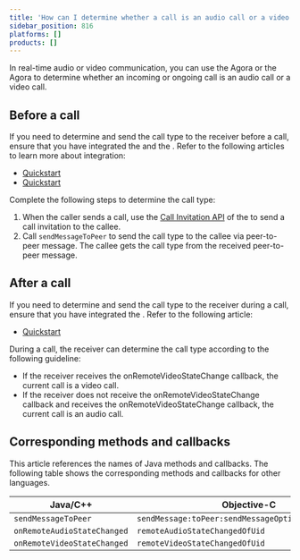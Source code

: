 ```yaml
---
title: 'How can I determine whether a call is an audio call or a video call?'
sidebar_position: 816
platforms: []
products: []
---
```



In real-time audio or video communication, you can use the Agora <Vg k="MESS_SDK" /> or the Agora <Vg k="VSDK" /> to determine whether an incoming or ongoing call is an audio call or a video call.

## Before a call

If you need to determine and send the call type to the receiver before a call, ensure that you have integrated the <Vg k="MESS_SDK" /> and the <Vg k="VSDK" />. Refer to the following articles to learn more about integration:

- [<Vg k="MESS_SDK" /> Quickstart](../../signaling/get-started/get-started-sdk)
- [<Vg k="VSDK" /> Quickstart](../../interactive-live-streaming/get-started/get-started-sdk)

Complete the following steps to determine the call type:

1. When the caller sends a call, use the [Call Invitation API](../../signaling/develop/call-invitation) of the <Vg k="MESS_SDK" /> to send a call invitation to the callee.
2. Call <Link to="{{Global.SIG_SDK_API_ANDROID}}/classio_1_1agora_1_1rtm_1_1_rtm_client.html#a729079805644b3307297fb2e902ab4c9">`sendMessageToPeer`</Link> to send the call type to the callee via peer-to-peer message. The callee gets the call type from the received peer-to-peer message.

## After a call

If you need to determine and send the call type to the receiver during a call, ensure that you have integrated the <Vg k="VSDK" />. Refer to the following article:

- [<Vg k="VSDK" /> Quickstart](../../interactive-live-streaming/get-started/get-started-sdk)

During a call, the receiver can determine the call type according to the following guideline:

- If the receiver receives the <Link to="{{Global.API_REF_ANDROID_ROOT}}/class_irtcengineeventhandler.html#callback_irtcengineeventhandler_onremotevideostatechanged">onRemoteVideoStateChange</Link> callback, the current call is a video call.
- If the receiver does not receive the <Link to="{{Global.API_REF_ANDROID_ROOT}}/class_irtcengineeventhandler.html#callback_irtcengineeventhandler_onremotevideostatechanged">onRemoteVideoStateChange</Link> callback and receives the <Link to="{{Global.API_REF_ANDROID_ROOT}}/class_irtcengineeventhandler.html#callback_irtcengineeventhandler_onremoteaudiostatechanged">onRemoteVideoStateChange</Link> callback, the current call is an audio call.

## Corresponding methods and callbacks

This article references the names of Java methods and callbacks. The following table shows the corresponding methods and callbacks for other languages.

| Java/C++                    | Objective-C                                         | JavaScript            |
| --------------------------- | --------------------------------------------------- | --------------------- |
| `sendMessageToPeer`         | `sendMessage:toPeer:sendMessageOptions:completion:` | `sendMessage`         |
| `onRemoteAudioStateChanged` | `remoteAudioStateChangedOfUid`                      | `getRemoteAudioStats` |
| `onRemoteVideoStateChanged` | `remoteVideoStateChangedOfUid`                      | `getRemoteVideoStats` |
